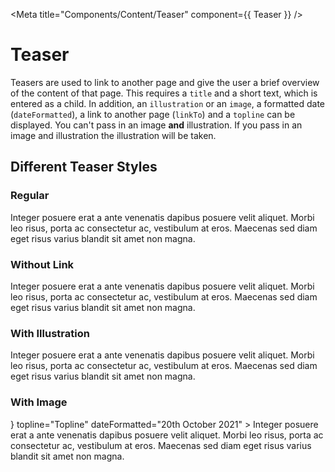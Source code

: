 
<Meta title="Components/Content/Teaser" component={{ Teaser }} />

# Teaser

Teasers are used to link to another page and give the user a brief overview of the content of that page.
This requires a `title` and a short text, which is entered as a child.
In addition, an `illustration` or an `image`, a formatted date (`dateFormatted`), a link to another page (`linkTo`) and a `topline` can be displayed.
You can't pass in an image **and** illustration. If you pass in an image and illustration the illustration will be taken.

<ArgsTable of={Teaser} />

## Different Teaser Styles

### Regular

<Canvas>
  <Story name="Regular">
    <Teaser title="Teaser Title" linkTo="#">
      Integer posuere erat a ante venenatis dapibus posuere velit aliquet. Morbi
      leo risus, porta ac consectetur ac, vestibulum at eros. Maecenas sed diam
      eget risus varius blandit sit amet non magna.
    </Teaser>
  </Story>
</Canvas>

### Without Link

<Canvas>
  <Story name="Without Link">
    <Teaser title="Teaser Title">
      Integer posuere erat a ante venenatis dapibus posuere velit aliquet. Morbi
      leo risus, porta ac consectetur ac, vestibulum at eros. Maecenas sed diam
      eget risus varius blandit sit amet non magna.
    </Teaser>
  </Story>
</Canvas>

### With Illustration

<Canvas>
  <Story name="With Illustration">
    <Teaser title="Teaser Title" linkTo="#" illustration="radar_030">
      Integer posuere erat a ante venenatis dapibus posuere velit aliquet. Morbi
      leo risus, porta ac consectetur ac, vestibulum at eros. Maecenas sed diam
      eget risus varius blandit sit amet non magna.
    </Teaser>
  </Story>
</Canvas>

### With Image

<Canvas>
  <Story name="With Image">
    <Teaser
      title="Teaser Title"
      linkTo="#"
      image={
        <img
          style={{ width: '100%' }}
          src="https://picsum.photos/id/1031/2000/900"
          alt=""
        />
      }
      topline="Topline"
      dateFormatted="20th October 2021"
    >
      Integer posuere erat a ante venenatis dapibus posuere velit aliquet. Morbi
      leo risus, porta ac consectetur ac, vestibulum at eros. Maecenas sed diam
      eget risus varius blandit sit amet non magna.
    </Teaser>
  </Story>
</Canvas>

